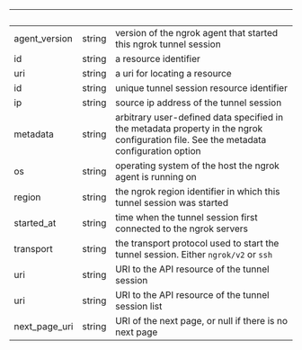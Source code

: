 
| &nbsp;        | &nbsp; | &nbsp;                                                                                                                                |
| ------------- | ------ | ------------------------------------------------------------------------------------------------------------------------------------- |
| agent_version | string | version of the ngrok agent that started this ngrok tunnel session                                                                     |
| id            | string | a resource identifier                                                                                                                 |
| uri           | string | a uri for locating a resource                                                                                                         |
| id            | string | unique tunnel session resource identifier                                                                                             |
| ip            | string | source ip address of the tunnel session                                                                                               |
| metadata      | string | arbitrary user-defined data specified in the metadata property in the ngrok configuration file. See the metadata configuration option |
| os            | string | operating system of the host the ngrok agent is running on                                                                            |
| region        | string | the ngrok region identifier in which this tunnel session was started                                                                  |
| started_at    | string | time when the tunnel session first connected to the ngrok servers                                                                     |
| transport     | string | the transport protocol used to start the tunnel session. Either `ngrok/v2` or `ssh`                                                   |
| uri           | string | URI to the API resource of the tunnel session                                                                                         |
| uri           | string | URI to the API resource of the tunnel session list                                                                                    |
| next_page_uri | string | URI of the next page, or null if there is no next page                                                                                |
